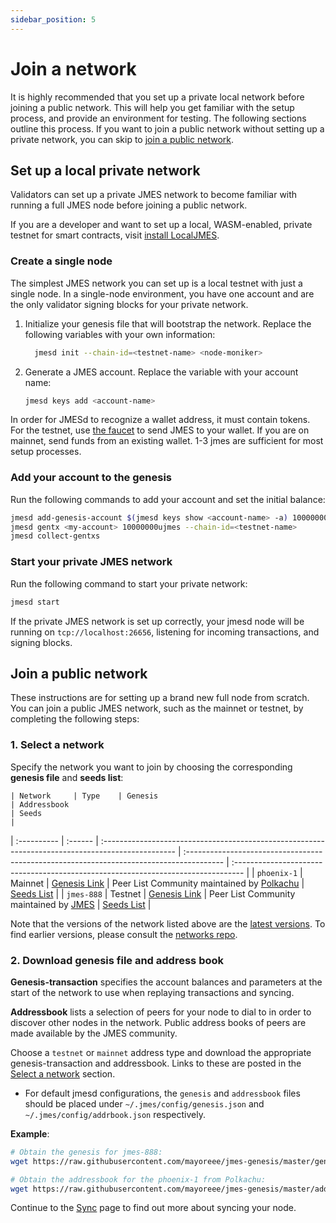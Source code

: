 ```yaml
---
sidebar_position: 5
---
```



# Join a network

It is highly recommended that you set up a private local network before joining a public network. This will help you get familiar with the setup process, and provide an environment for testing. The following sections outline this process. If you want to join a public network without setting up a private network, you can skip to [join a public network](#join-a-public-network).

## Set up a local private network

Validators can set up a private JMES network to become familiar with running a full JMES node before joining a public network.


<Admonition type="tip" icon="💡" title="LocalJMES">

If you are a developer and want to set up a local, WASM-enabled, private testnet for smart contracts, visit [install LocalJMES](../../develop/localterra/README.mdx).

</Admonition>


### Create a single node

The simplest JMES network you can set up is a local testnet with just a single node. In a single-node environment, you have one account and are the only validator signing blocks for your private network.

1. Initialize your genesis file that will bootstrap the network. Replace the following variables with your own information:

   ```bash
     jmesd init --chain-id=<testnet-name> <node-moniker>
   ```

2. Generate a JMES account. Replace the variable with your account name:

   ```bash
   jmesd keys add <account-name>
   ```

<Admonition type="tip" icon="💡" title="Get tokens">

In order for JMESd to recognize a wallet address, it must contain tokens. For the testnet, use [the faucet](https://faucet.terra.money/) to send JMES to your wallet. If you are on mainnet, send funds from an existing wallet. 1-3 jmes are sufficient for most setup processes.

</Admonition>

### Add your account to the genesis

Run the following commands to add your account and set the initial balance:

```bash
jmesd add-genesis-account $(jmesd keys show <account-name> -a) 100000000ujmes
jmesd gentx <my-account> 10000000ujmes --chain-id=<testnet-name>
jmesd collect-gentxs
```

### Start your private JMES network

Run the following command to start your private network:

```bash
jmesd start
```

If the private JMES network is set up correctly, your jmesd node will be running on `tcp://localhost:26656`, listening for incoming transactions, and signing blocks.

## Join a public network

These instructions are for setting up a brand new full node from scratch. You can join a public JMES network, such as the mainnet or testnet, by completing the following steps:

### 1. Select a network

Specify the network you want to join by choosing the corresponding **genesis file** and **seeds list**:

	| Network     | Type    | Genesis                                                                                        | Addressbook                                                                              | Seeds                                                                             |
| :---------- | :------ | :------------------------------------------------------------------------------------------------ | :--------------------------------------------------------------------------------------- | :-------------------------------------------------------------------------------- |
| `phoenix-1` | Mainnet | [Genesis Link](https://phoenix-genesis.s3.us-west-1.amazonaws.com/genesis.json)                   |  Peer List Community maintained by [Polkachu](https://polkachu.com/addrbooks/jmes)      | [Seeds List](https://github.com/jmesworld/mainnet#seed-nodes)                   |
| `jmes-888`   | Testnet | [Genesis Link](https://raw.githubusercontent.com/jmesworld/testnet/master/pisco-1/genesis.json) |  Peer List Community maintained by [JMES](https://raw.githubusercontent.com/mayoreee/jmes-genesis/master/genesis.json) | [Seeds List](https://github.com/jmesworld/testnet) |

<Admonition type="tip" icon="💡" title="Selecting a network">

Note that the versions of the network listed above are the [latest versions](https://github.com/jmesworld/testnet/tree/master#latest-networks). To find earlier versions, please consult the [networks repo](https://github.com/jmesworld/testnet).

</Admonition>


### 2. Download genesis file and address book

**Genesis-transaction** specifies the account balances and parameters at the start of the network to use when replaying transactions and syncing.

**Addressbook** lists a selection of peers for your node to dial to in order to discover other nodes in the network. Public address books of peers are made available by the JMES community.

Choose a `testnet` or `mainnet` address type and download the appropriate genesis-transaction and addressbook. Links to these are posted in the [Select a network](#1-select-a-network) section.

- For default jmesd configurations, the `genesis` and `addressbook` files should be placed under `~/.jmes/config/genesis.json` and `~/.jmes/config/addrbook.json` respectively.

**Example**:

```bash
# Obtain the genesis for jmes-888:
wget https://raw.githubusercontent.com/mayoreee/jmes-genesis/master/genesis.json -O ~/.jmes/config/genesis.json

# Obtain the addressbook for the phoenix-1 from Polkachu:
wget https://raw.githubusercontent.com/mayoreee/jmes-genesis/master/addrbook.json -O ~/.jmes/config/addrbook.json
```

Continue to the [Sync](sync.mdx) page to find out more about syncing your node.

